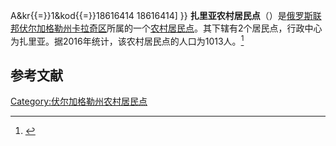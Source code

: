 {{Infobox Settlement
| official_name = 扎里亚农村居民点
| native_name = Зарянское сельское поселение
| settlement_type = [[农村居民点|农村居民点]]
| subdivision_type = [[国家|国家]]
| subdivision_type1 = [[州_(俄罗斯)|州]]
| subdivision_type2 = [[区_(苏联)|区]]
| subdivision_name = {{RUS}}
| subdivision_name1 = [[伏尔加格勒州|伏尔加格勒州]]
| subdivision_name2 = [[卡拉奇区_(伏尔加格勒州)|卡拉奇区]]
| seat_type = 行政中心
| seat = 扎里亚
| population_as_of=2016
| population_footnotes = <ref name=stat />
| population_total = 1013
| coordinates_display = inline,title
| latd = 48 | latm = 32 | lats = 12 | latNS = N
| longd = 44 | longm = 07 | longs = 13 | longEW = E
| timezone = [[莫斯科时间|MSK]]
| utc_offset = +3
| blank_name = [[俄罗斯市政土地区划代码|OKTMO编码]]
| blank_info = [http://classif.spb.ru/classificators/view/tma.php?st{{=}}A&kr{{=}}1&kod{{=}}18616414 18616414]
}}
'''扎里亚农村居民点'''（{{lang-ru|Зарянское сельское поселение}}）是[[俄罗斯联邦|俄罗斯联邦]][[伏尔加格勒州|伏尔加格勒州]][[卡拉奇区_(伏尔加格勒州)|卡拉奇区]]所属的一个[[农村居民点|农村居民点]]。其下辖有2个居民点，行政中心为扎里亚。据2016年统计，该农村居民点的人口为1013人。<ref name=stat>{{cite web | url = http://www.gks.ru/free_doc/doc_2016/bul_dr/mun_obr2016.rar | title = Численность населения Российской Федерации по муниципальным образованиям на 1 января 2016 года | language = ru | accessdate = 2016-12-19 | archive-date = 2019-05-13 | archive-url = https://web.archive.org/web/20190513150350/http://www.gks.ru/free_doc/doc_2016/bul_dr/mun_obr2016.rar | dead-url = no }}</ref>

== 参考文献 ==
{{reflist}}

{{Russia-stub}}

[[Category:伏尔加格勒州农村居民点|Category:伏尔加格勒州农村居民点]]
